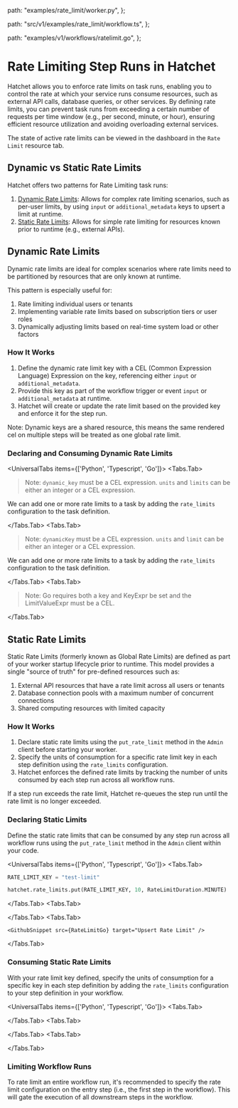 
  path: "examples/rate_limit/worker.py",
};

  path: "src/v1/examples/rate_limit/workflow.ts",
};

  path: "examples/v1/workflows/ratelimit.go",
};


# Rate Limiting Step Runs in Hatchet

Hatchet allows you to enforce rate limits on task runs, enabling you to control the rate at which your service runs consume resources, such as external API calls, database queries, or other services. By defining rate limits, you can prevent task runs from exceeding a certain number of requests per time window (e.g., per second, minute, or hour), ensuring efficient resource utilization and avoiding overloading external services.

The state of active rate limits can be viewed in the dashboard in the `Rate Limit` resource tab.

## Dynamic vs Static Rate Limits

Hatchet offers two patterns for Rate Limiting task runs:

1. [Dynamic Rate Limits](#dynamic-rate-limits): Allows for complex rate limiting scenarios, such as per-user limits, by using `input` or `additional_metadata` keys to upsert a limit at runtime.
2. [Static Rate Limits](#static-rate-limits): Allows for simple rate limiting for resources known prior to runtime (e.g., external APIs).

## Dynamic Rate Limits

Dynamic rate limits are ideal for complex scenarios where rate limits need to be partitioned by resources that are only known at runtime.

This pattern is especially useful for:

1. Rate limiting individual users or tenants
2. Implementing variable rate limits based on subscription tiers or user roles
3. Dynamically adjusting limits based on real-time system load or other factors

### How It Works

1. Define the dynamic rate limit key with a CEL (Common Expression Language) Expression on the key, referencing either `input` or `additional_metadata`.
2. Provide this key as part of the workflow trigger or event `input` or `additional_metadata` at runtime.
3. Hatchet will create or update the rate limit based on the provided key and enforce it for the step run.

<Callout type="info">
  Note: Dynamic keys are a shared resource, this means the same rendered cel on
  multiple steps will be treated as one global rate limit.
</Callout>

### Declaring and Consuming Dynamic Rate Limits

<UniversalTabs items={['Python', 'Typescript', 'Go']}>
  <Tabs.Tab>
> Note: `dynamic_key` must be a CEL expression. `units` and `limits` can be either an integer or a CEL expression.

We can add one or more rate limits to a task by adding the `rate_limits` configuration to the task definition.

<GithubSnippet src={RateLimitPy} target="Dynamic" />

  </Tabs.Tab>
  <Tabs.Tab>
> Note: `dynamicKey` must be a CEL expression. `units` and `limit` can be either an integer or a CEL expression.

We can add one or more rate limits to a task by adding the `rate_limits` configuration to the task definition.

<GithubSnippet src={RateLimitTs} target="Dynamic" />

  </Tabs.Tab>
  <Tabs.Tab>
> Note: Go requires both a key and KeyExpr be set and the LimitValueExpr must be a CEL.

<GithubSnippet src={RateLimitGo} target="Dynamic Rate Limit" />

  </Tabs.Tab>
</UniversalTabs>

## Static Rate Limits

Static Rate Limits (formerly known as Global Rate Limits) are defined as part of your worker startup lifecycle prior to runtime. This model provides a single "source of truth" for pre-defined resources such as:

1. External API resources that have a rate limit across all users or tenants
2. Database connection pools with a maximum number of concurrent connections
3. Shared computing resources with limited capacity

### How It Works

1. Declare static rate limits using the `put_rate_limit` method in the `Admin` client before starting your worker.
2. Specify the units of consumption for a specific rate limit key in each step definition using the `rate_limits` configuration.
3. Hatchet enforces the defined rate limits by tracking the number of units consumed by each step run across all workflow runs.

If a step run exceeds the rate limit, Hatchet re-queues the step run until the rate limit is no longer exceeded.

### Declaring Static Limits

Define the static rate limits that can be consumed by any step run across all workflow runs using the `put_rate_limit` method in the `Admin` client within your code.

<UniversalTabs items={['Python', 'Typescript', 'Go']}>
  <Tabs.Tab>

```python
RATE_LIMIT_KEY = "test-limit"

hatchet.rate_limits.put(RATE_LIMIT_KEY, 10, RateLimitDuration.MINUTE)
```

  </Tabs.Tab>
  <Tabs.Tab>

 <GithubSnippet src={RateLimitTs} target="Upsert Rate Limit" />

  </Tabs.Tab>
  <Tabs.Tab>

    <GithubSnippet src={RateLimitGo} target="Upsert Rate Limit" />
    
  </Tabs.Tab>

</UniversalTabs>

### Consuming Static Rate Limits

With your rate limit key defined, specify the units of consumption for a specific key in each step definition by adding the `rate_limits` configuration to your step definition in your workflow.

<UniversalTabs items={['Python', 'Typescript', 'Go']}>
  <Tabs.Tab>

<GithubSnippet src={RateLimitPy} target="Static" />

  </Tabs.Tab>
  <Tabs.Tab>

<GithubSnippet src={RateLimitTs} target="Static" />

  </Tabs.Tab>
  <Tabs.Tab>
    <GithubSnippet src={RateLimitGo} target="Static Rate Limit" />

  </Tabs.Tab>
</UniversalTabs>

### Limiting Workflow Runs

To rate limit an entire workflow run, it's recommended to specify the rate limit configuration on the entry step (i.e., the first step in the workflow). This will gate the execution of all downstream steps in the workflow.
